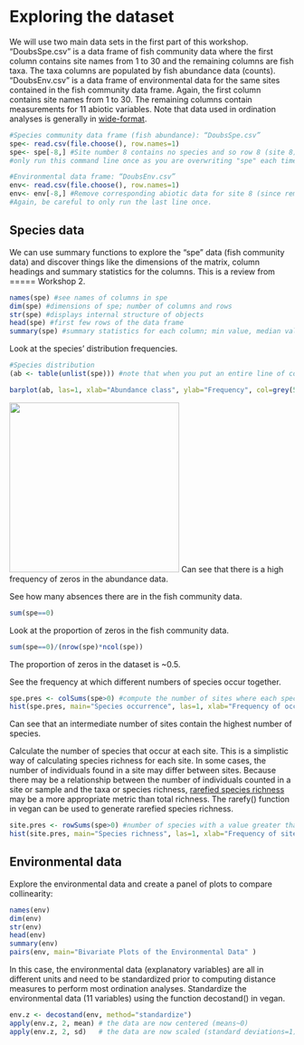 # Exploring the dataset

We will use two main data sets in the first part of this workshop.
"DoubsSpe.csv" is a data frame of fish community data where the first
column contains site names from 1 to 30 and the remaining columns are
fish taxa. The taxa columns are populated by fish abundance data
(counts). "DoubsEnv.csv" is a data frame of environmental data for the
same sites contained in the fish community data frame. Again, the first
column contains site names from 1 to 30. The remaining columns contain
measurements for 11 abiotic variables. Note that data used in ordination
analyses is generally in
[wide-format](http://en.wikipedia.org/wiki/Wide_and_narrow_data).

```r
#Species community data frame (fish abundance): “DoubsSpe.csv”
spe<- read.csv(file.choose(), row.names=1)
spe<- spe[-8,] #Site number 8 contains no species and so row 8 (site 8) is removed. Be careful to
#only run this command line once as you are overwriting "spe" each time. 

#Environmental data frame: “DoubsEnv.csv”
env<- read.csv(file.choose(), row.names=1)
env<- env[-8,] #Remove corresponding abiotic data for site 8 (since removed from fish data). 
#Again, be careful to only run the last line once. 
```

## Species data

We can use summary functions to explore the "spe" data (fish community
data) and discover things like the dimensions of the matrix, column
headings and summary statistics for the columns. This is a review from
===== Workshop 2.

```r
names(spe) #see names of columns in spe
dim(spe) #dimensions of spe; number of columns and rows 
str(spe) #displays internal structure of objects
head(spe) #first few rows of the data frame
summary(spe) #summary statistics for each column; min value, median value, max value, mean value etc.  
```

Look at the species' distribution frequencies.

```r
#Species distribution
(ab <- table(unlist(spe))) #note that when you put an entire line of code in brackets like this, the output for that operation is displayed right away in the R console

barplot(ab, las=1, xlab="Abundance class", ylab="Frequency", col=grey(5:0/5))
```

![](/spe_barplot.png){width="300"} Can see that there is a high
frequency of zeros in the abundance data.

See how many absences there are in the fish community data.

```r
sum(spe==0) 
```

Look at the proportion of zeros in the fish community data.

```r
sum(spe==0)/(nrow(spe)*ncol(spe))
```

The proportion of zeros in the dataset is \~0.5.

See the frequency at which different numbers of species occur together.

```r
spe.pres <- colSums(spe>0) #compute the number of sites where each species is present. 
hist(spe.pres, main="Species occurrence", las=1, xlab="Frequency of occurrences", breaks=seq(0,30, by=5), col="grey")
```

Can see that an intermediate number of sites contain the highest number
of species.

Calculate the number of species that occur at each site. This is a
simplistic way of calculating species richness for each site. In some
cases, the number of individuals found in a site may differ between
sites. Because there may be a relationship between the number of
individuals counted in a site or sample and the taxa or species
richness, [rarefied species
richness](http://cc.oulu.fi/~jarioksa/softhelp/vegan/html/diversity.html)
may be a more appropriate metric than total richness. The rarefy()
function in vegan can be used to generate rarefied species richness.

```r
site.pres <- rowSums(spe>0) #number of species with a value greater than 0 in that site row
hist(site.pres, main="Species richness", las=1, xlab="Frequency of sites", ylab="Number of species", breaks=seq(0,30, by=5), col="grey") 
```

## Environmental data

Explore the environmental data and create a panel of plots to compare
collinearity:

```r
names(env)
dim(env)
str(env)
head(env)
summary(env)
pairs(env, main="Bivariate Plots of the Environmental Data" ) 
```

In this case, the environmental data (explanatory variables) are all in
different units and need to be standardized prior to computing distance
measures to perform most ordination analyses. Standardize the
environmental data (11 variables) using the function decostand() in
vegan.

```r
env.z <- decostand(env, method="standardize")
apply(env.z, 2, mean) # the data are now centered (means~0)
apply(env.z, 2, sd)   # the data are now scaled (standard deviations=1)
```
